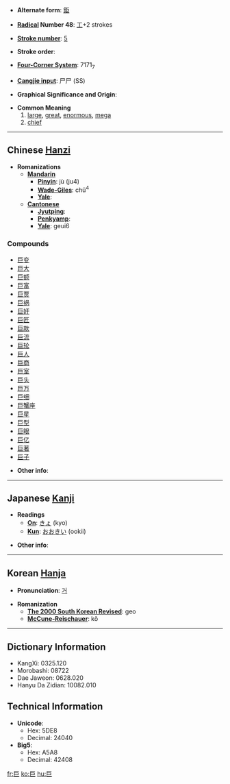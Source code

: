 * '''Alternate form''': [[鉅]]

* '''[[Wiktionary:Chinese radical index| Radical]] Number 48''': [[Wiktionary:Chinese radical index 工|工]]+2 strokes

* '''[[Wiktionary:Chinese total strokes index|Stroke number]]''': [[Wiktionary:Chinese total strokes index 5|5]]

* '''Stroke order''': 

* '''[[Wiktionary:Chinese four corner index|Four-Corner System]]''': 7171<sub>7</sub>

* '''[[Wiktionary:Chinese Cangjie index|Cangjie input]]''': 尸尸 (SS)

* '''Graphical Significance and Origin''': 

* '''Common Meaning'''
*# [[large]], [[great]], [[enormous]], [[mega]]
*# [[chief]]

----

== Chinese [[Hanzi]] ==

* '''Romanizations'''
** '''[[Mandarin]]'''
*** '''[[Pinyin]]''': jù (ju4)
*** '''[[Wade-Giles]]''': chü<sup>4</sup>
*** '''[[Yale]]''': 
** '''[[Cantonese]]'''
*** '''[[Jyutping]]''':
*** '''[[Penkyamp]]''': 
*** '''[[Yale]]''': geui6

===Compounds===
*[[巨变]]
*[[巨大]]
*[[巨额]]
*[[巨富]]
*[[巨贾]]
*[[巨祸]]
*[[巨奸]]
*[[巨匠]]
*[[巨款]]
*[[巨流]]
*[[巨轮]]
*[[巨人]]
*[[巨商]]
*[[巨室]]
*[[巨头]]
*[[巨万]]
*[[巨细]]
*[[巨蟹座]]
*[[巨星]]
*[[巨型]]
*[[巨眼]]
*[[巨亿]]
*[[巨著]]
*[[巨子]]

* '''Other info''': 

----

== Japanese [[Kanji]] ==

* '''Readings'''
** '''[[On]]''': [[きょ]] (kyo)
** '''[[Kun]]''': [[おおきい]] (ookii)

* '''Other info''':  

----

== Korean [[Hanja]] ==

* '''Pronunciation''': [[거]]

* '''Romanization'''
** '''[[The 2000 South Korean Revised Romanization|The 2000 South Korean Revised]]''': geo
** '''[[McCune-Reischauer]]''': kŏ

----

== Dictionary Information ==

* KangXi: 0325.120
* Morobashi: 08722
* Dae Jaweon: 0628.020
* Hanyu Da Zidian: 10082.010

== Technical Information ==

* '''Unicode''':
** Hex: 5DE8
** Decimal: 24040
* '''Big5''':
** Hex: A5A8
** Decimal: 42408

[[fr:巨]]
[[ko:巨]]
[[hu:巨]]
